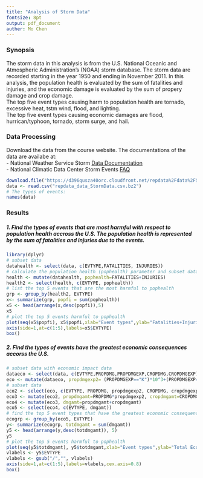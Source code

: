 ```yaml
---
title: "Analysis of Storm Data"
fontsize: 8pt
output: pdf_document
auther: Mo Chen
---
```


### Synopsis
The storm data in this analysis is from the U.S. National Oceanic and Atmospheric Administration's (NOAA) storm database. The storm data are recorded starting in the year 1950 and ending in November 2011. In this analysis, the population health is evaluated by the sum of fatalities and injuries, and the economic damage is evaluated by the sum of propery damage and crop damage.  
The top five event types causing harm to population health are tornado, excessive heat, tstm wind, flood, and lighting.  
The top five event types causing economic damages are flood, hurrican/typhoon, tornado, storm surge, and hail.  

### Data Processing
Download the data from the course website. The documentations of the data are availabe at:  
    - National Weather Service Storm [Data Documentation](https://d396qusza40orc.cloudfront.net/repdata%2Fpeer2_doc%2Fpd01016005curr.pdf)  
    - National Climatic Data Center Storm Events [FAQ](https://d396qusza40orc.cloudfront.net/repdata%2Fpeer2_doc%2FNCDC%20Storm%20Events-FAQ%20Page.pdf)

```r
download.file("https://d396qusza40orc.cloudfront.net/repdata%2Fdata%2FStormData.csv.bz2", destfile="repdata_data_StormData.csv.bz2", method='curl')
data <- read.csv("repdata_data_StormData.csv.bz2")
# The types of events:
names(data)
```

### Results
##### 1. Find the types of events that are most harmful with respect to population health accross the U.S. The population health is represented by the sum of fatalities and injuries due to the events.
```r
library(dplyr)
# subset data
datahealth <- select(data, c(EVTYPE,FATALITIES, INJURIES))
# calculate the population health (pophealth) parameter and subset data again
health <- mutate(datahealth, pophealth=FATALITIES+INJURIES)
health2 <- select(health, c(EVTYPE, pophealth))
# list the top 5 events that are the most harmful to pophealth
grp <- group_by(health2, EVTYPE)
x<- summarize(grp, popfi = sum(pophealth))
x5 <- head(arrange(x,desc(popfi)),5)
x5
# plot the top 5 events harmful to pophealth
plot(seq(x5$popfi), x5$popfi,xlab="Event types",ylab="Fatalities+Injuries",xaxt="n")
axis(side=1,at=c(1:5),labels=x5$EVTYPE)
box()
```

##### 2. Find the types of events have the greatest economic consequences accorss the U.S.
```r
# subset data with economic impact data
dataeco <- select(data, c(EVTYPE,PROPDMG,PROPDMGEXP,CROPDMG,CROPDMGEXP))
eco <- mutate(dataeco, propdmgexp2= (PROPDMGEXP=="K")*10^3+(PROPDMGEXP=="M")*10^6+(PROPDMGEXP=="B")*10^9, cropdmgexp2=(CROPDMGEXP=="K")*10^3+(CROPDMGEXP=="M")*10^6+(CROPDMGEXP=="B")*10^9)
# subset data 
eco2 <- select(eco, c(EVTYPE, PROPDMG, propdmgexp2, CROPDMG, cropdmgexp2))
eco3 <- mutate(eco2, propdmgamt=PROPDMG*propdmgexp2, cropdmgamt=CROPDMG*cropdmgexp2)
eco4 <- mutate(eco3, dmgamt=propdmgamt+cropdmgamt)
eco5 <- select(eco4, c(EVTYPE, dmgamt))
# find the top 5 event types that have the greatest economic consequences
ecogrp <- group_by(eco5, EVTYPE)
y<- summarize(ecogrp, totdmgamt = sum(dmgamt))
y5 <- head(arrange(y,desc(totdmgamt)), 5)
y5
# plot the top 5 events harmful to pophealth
plot(seq(y5$totdmgamt), y5$totdmgamt,xlab="Event types",ylab="Total Economic Damage Amount (dollars)", xaxt='n')
vlabels <- y5$EVTYPE
vlabels <- gsub("/","", vlabels)
axis(side=1,at=c(1:5),labels=vlabels,cex.axis=0.8)
box()
```
